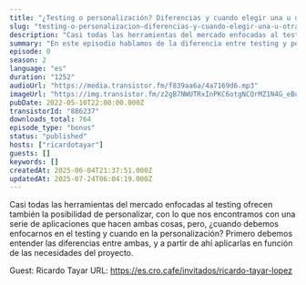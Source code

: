 ```yaml
---
title: "¿Testing o personalización? Diferencias y cuando elegir una u otra técnica"
slug: "testing-o-personalizacion-diferencias-y-cuando-elegir-una-u-otra-tecnica"
description: "Casi todas las herramientas del mercado enfocadas al testing ofrecen también la posibilidad de personalizar, con lo que nos encontramos con una serie de aplicaciones que hacen ambas cosas, pero, ¿cuando debemos enfocarnos en el testing y cuando en la personalización? Primero debemos entender las diferencias entre ambas, y a partir de ahí aplicarlas en función de las necesidades del proyecto.\n\nGuest: Ricardo Tayar\nURL: https://es.cro.cafe/invitados/ricardo-tayar-lopez"
summary: "En este episodio hablamos de la diferencia entre testing y personalización y cuando debemos hacer uso de una u otra técnica, según el momento en el que nos encontremos."
episode: 0
season: 2
language: "es"
duration: "1252"
audioUrl: "https://media.transistor.fm/f839aa6a/4a7169d6.mp3"
imageUrl: "https://img.transistor.fm/z2gB7NWUTRxInPKC6otgNCQrMZ1N4G_eBum75uoScqc/rs:fill:0:0:1/w:3000/h:3000/q:60/aHR0cHM6Ly9pbWct/dXBsb2FkLXByb2R1/Y3Rpb24udHJhbnNp/c3Rvci5mbS81MjVi/N2UxNGE4YjYwODNk/MTNjYjAyYzA0MGU4/MWZmYy5qcGc.webp"
pubDate: 2022-05-10T22:00:00.000Z
transistorId: "886237"
downloads_total: 764
episode_type: "bonus"
status: "published"
hosts: ["ricardotayar"]
guests: []
keywords: []
createdAt: 2025-06-04T21:37:51.000Z
updatedAt: 2025-07-24T06:04:19.000Z
---
```


Casi todas las herramientas del mercado enfocadas al testing ofrecen también la posibilidad de personalizar, con lo que nos encontramos con una serie de aplicaciones que hacen ambas cosas, pero, ¿cuando debemos enfocarnos en el testing y cuando en la personalización? Primero debemos entender las diferencias entre ambas, y a partir de ahí aplicarlas en función de las necesidades del proyecto.

Guest: Ricardo Tayar
URL: https://es.cro.cafe/invitados/ricardo-tayar-lopez
